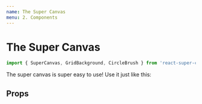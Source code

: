 ```yaml
---
name: The Super Canvas
menu: 2. Components
---
```



# The Super Canvas

```js
import { SuperCanvas, GridBackground, CircleBrush } from 'react-super-canvas';
```

The super canvas is super easy to use! Use it just like this:

<Playground>
	<SuperCanvas
		height={300}
		width={300}
		activeBackgroundElement={new GridBackground(20)}
		availableBrushes={[
			new CircleBrush(),
		]}
	/>
</Playground>

## Props

<Props
	of={SuperCanvas}
/>

